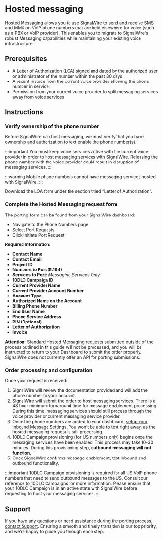 # Hosted messaging

Hosted Messaging allows you to use SignalWire to send and receive SMS and MMS on VoIP phone numbers that are held elsewhere for voice (such as a PBX or VoIP provider).
This enables you to migrate to SignalWire's robust Messaging capabilities
while maintaining your existing voice infrastructure.

## Prerequisites

* A Letter of Authorization (LOA) signed and dated by the authorized user or administrator of the number within the past 30 days
* A recent invoice from the current voice provider showing the phone number in service
* Permission from your current voice provider to split messaging services away from voice services

## Instructions

<Steps>

### Verify ownership of the phone number

Before SignalWire can host messaging, we must verify that you have ownership and authorization to text enable the phone number(s).

:::important
You must keep voice services active with the current voice provider in order to host messaging services with SignalWire. 
Releasing the phone number with the voice provider could result in disruption of messaging services.
:::

:::warning
Mobile phone numbers cannot have messaging services hosted with SignalWire.
:::

<Card title="Letters of Authorization" href="https://forms.signalwire.me/Port-In.html">
    Download the LOA form under the section titled “Letter of Authorization”.
</Card>

### Complete the Hosted Messaging request form

The porting form can be found from your SignalWire dashboard:
- Navigate to the Phone Numbers page
- Select Port Requests
- Click Initiate Port Request

**Required Information:**

* **Contact Name**  
* **Contact Email**  
* **Project ID**  
* **Numbers to Port (E.164)**  
* **Services to Port:** *Messaging Services Only*  
* **10DLC Campaign ID**   
* **Current Provider Name**  
* **Current Provider Account Number**   
* **Account Type**  
* **Authorized Name on the Account**  
* **Billing Phone Number**  
* **End User Name**  
* **Phone Service Address**  
* **PIN (Optional)**  
* **Letter of Authorization**  
* **Invoice**

**Attention:** Standard Hosted Messaging requests submitted outside of the process outlined in this guide will not be processed,
and you will be instructed to return to your Dashboard to submit the order properly. 
SignalWire does not currently offer an API for porting submissions.

### Order processing and configuration

Once your request is received:

1. SignalWire will review the documentation provided and will add the phone number to your account.  
2. SignalWire will submit the order to host messaging services. There is a 48 hour minimum turnaround time for message enablement processing. During this time, messaging services should still process through the voice provider or current messaging service provider.  
3. Once the phone numbers are added to your dashboard, [setup your Inbound Message Settings](https://developer.signalwire.com/messaging/getting-started/receiving-your-first-sms/). You won’t be able to test right away, as the hosted messaging request is still processing.  
4. 10DLC Campaign provisioning (for US numbers only) begins once the messaging services have been enabled. This process may take 10-30 minutes. During this provisioning step, **outbound messaging will not function.**   
5. Once SignalWire confirms message enablement, test inbound and outbound functionality.

</Steps>

:::important
10DLC Campaign provisioning is required for all US VoIP phone numbers that need to send outbound messages to the US. 
Consult our [reference to 10DLC Campaigns](https://signalwire.com/blogs/industry/a-beginners-guide-to-a2p-10dlc-campaign-registration)
for more information.
Please ensure that your 10DLC Campaign is in an active state with SignalWire before requesting to host your messaging services.
:::

## Support

If you have any questions or need assistance during the porting process, 
[contact Support](https://support.signalwire.com/portal/en/newticket).
Ensuring a smooth and timely transition is our top priority, and we’re happy to guide you through each step. 